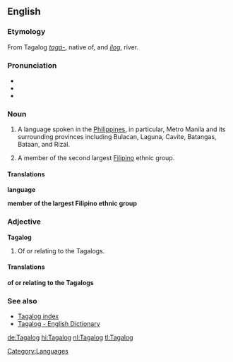 ==English==
===Etymology===
From Tagalog ''[[tagá-]]'', native of, and ''[[ílog]]'', river.

===Pronunciation===
*{{IPA|\tɑ.ˈgɑː.log\}}
*{{SAMPA|\tA."gA:.log\}}
*{{AHD|\tä.gäˈ.log\}}

===Noun===
{{wikipedia|Tagalog language}}
{{wikipedia|Tagalog people}}
{{en-noun-reg-both}}

#{{uncountable}} A language spoken in the [[Philippines]], in particular, Metro Manila and its surrounding provinces including Bulacan, Laguna, Cavite, Batangas, Bataan, and Rizal.
#{{countable}} A member of the second largest [[Filipino]] ethnic group.

====Translations====
'''language'''
{{top}}
{{mid}}
{{bottom}}

'''member of the largest Filipino ethnic group'''
{{top}}
{{mid}}
{{bottom}}

===Adjective===
'''Tagalog'''

# Of or relating to the Tagalogs.

====Translations====
'''of or relating to the Tagalogs'''
{{top}}
{{mid}}
{{bottom}}

===See also===
{{interwiktionary|code=tl}}
*[[Wiktionary:Tagalog index|Tagalog index]]
*[http://www.tagalog-dictionary.com Tagalog - English Dictionary]
<!--*[[Filipino]], [[Pilipino]]
*[[Wiktionary:Filipino index|Filipino index]]-->

[[Category:Languages]]

[[de:Tagalog]]
[[hi:Tagalog]]
[[nl:Tagalog]]
[[tl:Tagalog]]